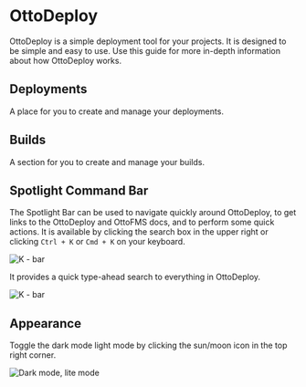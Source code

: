 
# OttoDeploy

OttoDeploy is a simple deployment tool for your projects. It is designed to be simple and easy to use. Use this guide for more in-depth information about how OttoDeploy works.

## Deployments

A place for you to create and manage your deployments.

<Cards>
  <Card arrow title="Learn more" href="/ottodeploy-features/deployments" />
</Cards>

## Builds

A section for you to create and manage your builds.

<Cards>
  <Card title="Builds View" href="/ottodeploy-features/builds" />
  <Card title="Servers View" href="/ottodeploy-features/servers" />
  <Card title="Settings View" href="/ottodeploy-features/settings" />
  <Card title="Miscellaneous" href="/ottodeploy-features/miscellaneous" />
</Cards>

## Spotlight Command Bar

The Spotlight Bar can be used to navigate quickly around OttoDeploy, to get links to the OttoDeploy and OttoFMS docs, and to perform some quick actions. It is available by clicking the search box in the upper right or clicking `Ctrl + K` or `Cmd + K` on your keyboard.

![K - bar](/img/ottodeploy/k-bar.png)

It provides a quick type-ahead search to everything in OttoDeploy.

![K - bar](/img/ottodeploy/k-bar-open.png)

## Appearance

Toggle the dark mode light mode by clicking the sun/moon icon in the top right corner.

![Dark mode, lite mode](/img/ottodeploy/dark-light.png)
